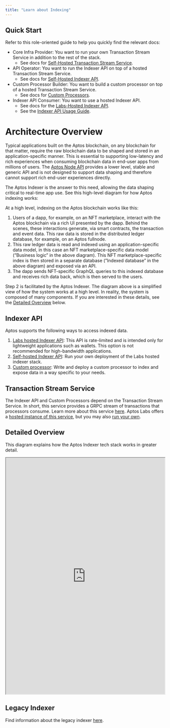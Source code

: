 ```yaml
---
title: "Learn about Indexing"
---
```



<BetaNotice />

## Quick Start

Refer to this role-oriented guide to help you quickly find the relevant docs:

- Core Infra Provider: You want to run your own Transaction Stream Service in addition to the rest of the stack.
  - See docs for [Self-Hosted Transaction Stream Service](/indexer/txn-stream/self-hosted).
- API Operator: You want to run the Indexer API on top of a hosted Transaction Stream Service.
  - See docs for [Self-Hosted Indexer API](/indexer/api/self-hosted).
- Custom Processor Builder: You want to build a custom processor on top of a hosted Transaction Stream Service.
  - See docs for [Custom Processors](/indexer/custom-processors).
- Indexer API Consumer: You want to use a hosted Indexer API.
  - See docs for the [Labs-Hosted Indexer API](/indexer/api/labs-hosted).
  - See the [Indexer API Usage Guide](/indexer/api/usage-guide).

# Architecture Overview

Typical applications built on the Aptos blockchain, on any blockchain for that matter, require the raw blockchain data to be shaped and stored in an application-specific manner. This is essential to supporting low-latency and rich experiences when consuming blockchain data in end-user apps from millions of users. The [Aptos Node API](https://aptos.dev/nodes/aptos-api-spec#/) provides a lower level, stable and generic API and is not designed to support data shaping and therefore cannot support rich end-user experiences directly.

The Aptos Indexer is the answer to this need, allowing the data shaping critical to real-time app use. See this high-level diagram for how Aptos indexing works:

<center>
<ThemedImage
alt="Signed Transaction Flow"
sources={{
    light: '/docs/aptos-indexing.svg',
    dark: '/docs/aptos-indexing-dark.svg',
  }}
/>
</center>

At a high level, indexing on the Aptos blockchain works like this:

1. Users of a dapp, for example, on an NFT marketplace, interact with the Aptos blockchain via a rich UI presented by the dapp. Behind the scenes, these interactions generate, via smart contracts, the transaction and event data. This raw data is stored in the distributed ledger database, for example, on an Aptos fullnode.
2. This raw ledger data is read and indexed using an application-specific data model, in this case an NFT marketplace-specific data model (”Business logic” in the above diagram). This NFT marketplace-specific index is then stored in a separate database (”Indexed database” in the above diagram) and exposed via an API.
3. The dapp sends NFT-specific GraphQL queries to this indexed database and receives rich data back, which is then served to the users.

Step 2 is facilitated by the Aptos Indexer. The diagram above is a simplified view of how the system works at a high level. In reality, the system is composed of many components. If you are interested in these details, see the [Detailed Overview](#detailed-overview) below.

## Indexer API

Aptos supports the following ways to access indexed data.

1. [Labs hosted Indexer API](/indexer/api/labs-hosted): This API is rate-limited and is intended only for lightweight applications such as wallets. This option is not recommended for high-bandwidth applications.
2. [Self-hosted Indexer API](/indexer/api/self-hosted): Run your own deployment of the Labs hosted indexer stack.
3. [Custom processor](/indexer/custom-processors): Write and deploy a custom processor to index and expose data in a way specific to your needs.

## Transaction Stream Service

The Indexer API and Custom Processors depend on the Transaction Stream Service. In short, this service provides a GRPC stream of transactions that processors consume. Learn more about this service [here](/indexer/txn-stream/). Aptos Labs offers a [hosted instance of this service](/indexer/txn-stream/labs-hosted), but you may also [run your own](/indexer/txn-stream/self-hosted).

## Detailed Overview

This diagram explains how the Aptos Indexer tech stack works in greater detail.

<div style={{textAlign:"center"}}>
<div style={{marginBottom: 20}}>
<iframe
  style={{border: "1px solid rgba(0, 0, 0, 0.1);"}}
  width="100%"
  height="750"
  src="https://www.figma.com/embed?embed_host=share&url=https%3A%2F%2Fwww.figma.com%2Ffile%2FsVhSOGR7ZT4CdeUzlXyduD%2FIndexer-Overview%3Ftype%3Dwhiteboard%26node-id%3D0%253A1%26t%3DUnUKeEaBE7ETMksb-1"
  allowfullscreen>
</iframe>
</div>
</div>

## Legacy Indexer

Find information about the legacy indexer [here](/indexer/legacy/).
